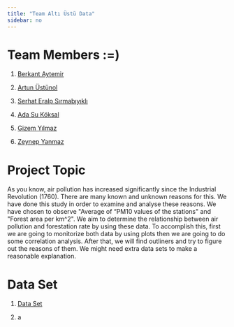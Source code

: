 ```yaml
---
title: "Team Altı Üstü Data"
sidebar: no
---
```


# Team Members :=)

1.  [Berkant Aytemir](https://github.com/berkantaytemir)

2.  [Artun Üstünol](https://github.com/artunustunol)

3.  [Serhat Eralp Sırmabıyıklı](https://github.com/serhateralp01)

4.  [Ada Su Köksal](https://github.com/adasukoksal)

5.  [Gizem Yılmaz](https://github.com/thegizemyilmaz)

6.  [Zeynep Yanmaz](https://github.com/zeynepyanmaz)

# Project Topic

As you know, air pollution has increased significantly since the Industrial Revolution (1760). There are many known and unknown reasons for this. We have done this study in order to examine and analyse these reasons. We have chosen to observe \"Average of "PM10 values of the
stations\" and \"Forest area per km\^2\". We aim to determine the relationship between air
pollution and forestation rate by using these data. To accomplish this, first we are going to
monitorize both data by using plots then we are going to do some correlation analysis. After
that, we will find outliners and try to figure out the reasons of them. We might need extra data
sets to make a reasonable explanation.

# Data Set

1.  [Data Set](https://data.tuik.gov.tr/Bulten/Index?p=Illerde-Yasam-Endeksi-2015-24561)

2.  a
